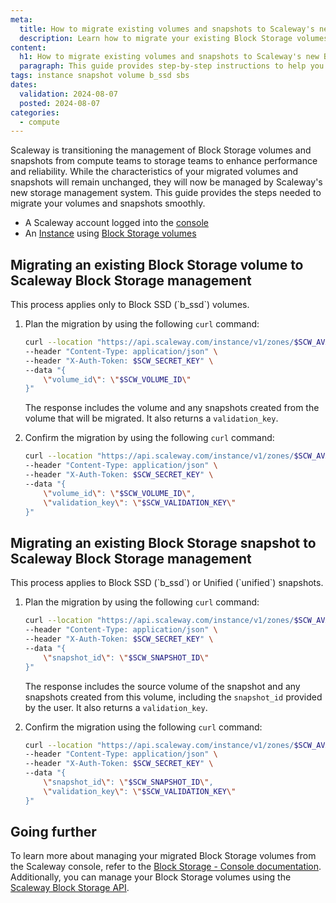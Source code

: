 ```yaml
---
meta:
  title: How to migrate existing volumes and snapshots to Scaleway's new Block Storage management
  description: Learn how to migrate your existing Block Storage volumes and snapshots to Scaleway's Block Storage management.
content:
  h1: How to migrate existing volumes and snapshots to Scaleway's new Block Storage management
  paragraph: This guide provides step-by-step instructions to help you migrate your existing Block Storage volumes and snapshots to Scaleway's new Block Storage management system.
tags: instance snapshot volume b_ssd sbs
dates:
  validation: 2024-08-07
  posted: 2024-08-07
categories:
  - compute
---
```


Scaleway is transitioning the management of Block Storage volumes and snapshots from compute teams to storage teams to enhance performance and reliability.
While the characteristics of your migrated volumes and snapshots will remain unchanged, they will now be managed by Scaleway's new storage management system.
This guide provides the steps needed to migrate your volumes and snapshots smoothly.

<Macro id="requirements" />

- A Scaleway account logged into the [console](https://console.scaleway.com)
- An [Instance](/compute/instances/how-to/create-an-instance/) using [Block Storage volumes](/storage/block/how-to/create-a-volume/)

## Migrating an existing Block Storage volume to Scaleway Block Storage management

<Message type="important">
    This process applies only to Block SSD (`b_ssd`) volumes.
</Message>

1. Plan the migration by using the following `curl` command:

   ```bash
   curl --location "https://api.scaleway.com/instance/v1/zones/$SCW_AVAILABILITY_ZONE/block-migration/plan" \
   --header "Content-Type: application/json" \
   --header "X-Auth-Token: $SCW_SECRET_KEY" \
   --data "{
       \"volume_id\": \"$SCW_VOLUME_ID\"
   }"
   ```

   The response includes the volume and any snapshots created from the volume that will be migrated. It also returns a `validation_key`.

2. Confirm the migration by using the following `curl` command:

   ```bash
   curl --location "https://api.scaleway.com/instance/v1/zones/$SCW_AVAILABILITY_ZONE/block-migration/apply" \
   --header "Content-Type: application/json" \
   --header "X-Auth-Token: $SCW_SECRET_KEY" \
   --data "{
       \"volume_id\": \"$SCW_VOLUME_ID\",
       \"validation_key\": \"$SCW_VALIDATION_KEY\"
   }"
   ```

## Migrating an existing Block Storage snapshot to Scaleway Block Storage management

<Message type="important">
    This process applies to Block SSD (`b_ssd`) or Unified (`unified`) snapshots.
</Message>

1. Plan the migration by using the following `curl` command:

   ```bash
   curl --location "https://api.scaleway.com/instance/v1/zones/$SCW_AVAILABILITY_ZONE/block-migration/plan" \
   --header "Content-Type: application/json" \
   --header "X-Auth-Token: $SCW_SECRET_KEY" \
   --data "{
       \"snapshot_id\": \"$SCW_SNAPSHOT_ID\"
   }"
   ```

   The response includes the source volume of the snapshot and any snapshots created from this volume, including the `snapshot_id` provided by the user. It also returns a `validation_key`.

2. Confirm the migration using the following `curl` command:

   ```bash
   curl --location "https://api.scaleway.com/instance/v1/zones/$SCW_AVAILABILITY_ZONE/block-migration/apply" \
   --header "Content-Type: application/json" \
   --header "X-Auth-Token: $SCW_SECRET_KEY" \
   --data "{
       \"snapshot_id\": \"$SCW_SNAPSHOT_ID\",
       \"validation_key\": \"$SCW_VALIDATION_KEY\"
   }"
   ```

## Going further

To learn more about managing your migrated Block Storage volumes from the Scaleway console, refer to the [Block Storage - Console documentation](/docs/storage/block/quickstart/). Additionally, you can manage your Block Storage volumes using the [Scaleway Block Storage API](https://www.scaleway.com/en/developers/api/block/).
